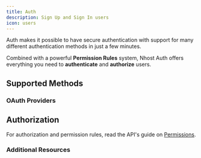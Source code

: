 ```yaml
---
title: Auth
description: Sign Up and Sign In users
icon: users
---
```


Auth makes it possible to have secure authentication with support for many different authentication methods in just a few minutes.

Combined with a powerful **Permission Rules** system, Nhost Auth offers everything you need to **authenticate** and **authorize** users.

## Supported Methods

<CardGroup cols={4}>
  <Card title="Email and Password" icon="square-1" href="../guides/auth/sign-in-email-password">
  </Card>
  <Card title="Magic Link" icon="square-2" href="../guides/auth/sign-in-magic-link">
  </Card>
  <Card title="Phone Number (SMS)" icon="square-3" href="../guides/auth/sign-in-phone-number">
  </Card>
  <Card title="Security Keys (WebAuthn)" icon="square-4" href="../guides/auth/sign-in-webauthn">
  </Card>
</CardGroup>

### OAuth Providers

<CardGroup cols={4}>
  <Card title="Apple" icon="square-1" href="../guides/auth/social/sign-in-apple">
  </Card>
  <Card title="Discord" icon="square-2" href="../guides/auth/social/sign-in-discord">
  </Card>
  <Card title="Facebook" icon="square-3" href="../guides/auth/social/sign-in-facebook">
  </Card>
  <Card title="GitHub" icon="square-4" href="../guides/auth/social/sign-in-github">
  </Card>
  <Card title="Google" icon="square-5" href="../guides/auth/social/sign-in-google">
  </Card>
  <Card title="Linkedin" icon="square-6" href="../guides/auth/social/sign-in-linkedin">
  </Card>
  <Card title="Spotify" icon="square-7" href="../guides/auth/social/sign-in-spotify">
  </Card>
  <Card title="Twitch" icon="square-8" href="../guides/auth/social/sign-in-twitch">
  </Card>
  <Card title="WorkOS" icon="square-9" href="../guides/auth/social/sign-in-workos">
  </Card>
</CardGroup>

## Authorization

For authorization and permission rules, read the API's guide on [Permissions](/guides/api/permissions).

### Additional Resources

<CardGroup cols={2}>
  <Card title="Auth API Reference" href="/reference/auth/sign-up-email-and-password">
  </Card>

  <Card title="Auth SDK Reference" href="/reference/javascript/auth/hasura-auth-client">
  </Card>
</CardGroup>

